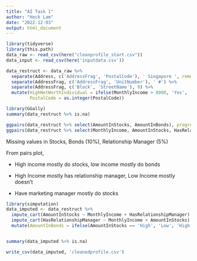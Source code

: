 ```yaml
---
title: "AI Task 1"
author: "Hock Lam"
date: "2022-12-03"
output: html_document
---
```


```r
library(tidyverse)
library(this.path)
data_raw <- read_csv(here("cleanprofile_start.csv"))
data_input <- read_csv(here('inputdata.csv'))

data_restruct <- data_raw %>%
  separate(Address, c('AddressFrag', 'PostalCode'), ' Singapore ', remove = F) %>%
  separate(AddressFrag, c('AddressFrag', 'UnitNumber'), ' #') %>%
  separate(AddressFrag, c('Block', 'StreetName'), 9) %>%
  mutate(HighNetWorthIndividual = ifelse(MonthlyIncome > 8000, 'Yes', 'No'),
         PostalCode = as.integer(PostalCode))
```

```r
library(GGally)
summary(data_restruct %>% is.na)

ggpairs(data_restruct %>% select(AmountInStocks, AmountInBonds), progress = F) # AmountInStocks = opposite of AmountInBonds
ggpairs(data_restruct %>% select(MonthlyIncome, AmountInStocks, HasRelationshipManager, HighNetWorthIndividual), progress = F)
```

Missing values in Stocks, Bonds (10%), Relationship Manager (5%)

From pairs plot,

-   High income mostly do stocks, low income mostly do bonds

-   High Income mostly has relationship manager, Low Income mostly doesn't

-   Have marketing manager mostly do stocks

```r
library(simputation)
data_imputed <- data_restruct %>% 
  impute_cart(AmountInStocks ~ MonthlyIncome + HasRelationshipManager) %>%
  impute_cart(HasRelationshipManager ~ MonthlyIncome + AmountInStocks) %>%
  mutate(AmountInBonds = ifelse(AmountInStocks == 'High', 'Low', 'High'))


summary(data_imputed %>% is.na)

write_csv(data_imputed, 'cleanedprofile.csv')
```

